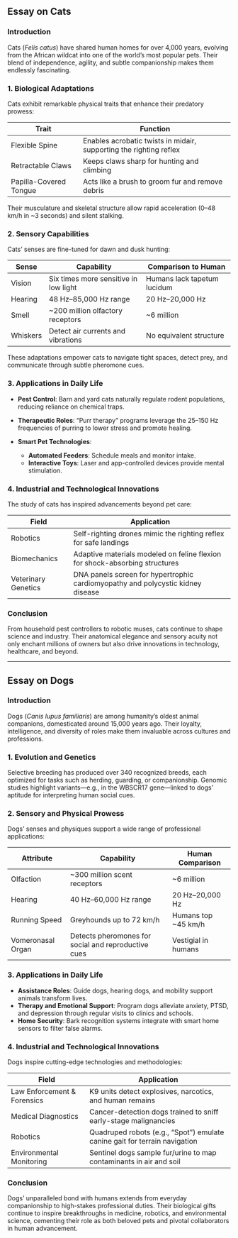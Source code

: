## Essay on Cats

### Introduction

Cats (*Felis catus*) have shared human homes for over 4,000 years, evolving from the African wildcat into one of the world’s most popular pets. Their blend of independence, agility, and subtle companionship makes them endlessly fascinating.

### 1. Biological Adaptations

Cats exhibit remarkable physical traits that enhance their predatory prowess:

| Trait                  | Function                                                           |
| ---------------------- | ------------------------------------------------------------------ |
| Flexible Spine         | Enables acrobatic twists in midair, supporting the righting reflex |
| Retractable Claws      | Keeps claws sharp for hunting and climbing                         |
| Papilla-Covered Tongue | Acts like a brush to groom fur and remove debris                   |

Their musculature and skeletal structure allow rapid acceleration (0–48 km/h in \~3 seconds) and silent stalking.

### 2. Sensory Capabilities

Cats’ senses are fine-tuned for dawn and dusk hunting:

| Sense    | Capability                            | Comparison to Human         |
| -------- | ------------------------------------- | --------------------------- |
| Vision   | Six times more sensitive in low light | Humans lack tapetum lucidum |
| Hearing  | 48 Hz–85,000 Hz range                 | 20 Hz–20,000 Hz             |
| Smell    | \~200 million olfactory receptors     | \~6 million                 |
| Whiskers | Detect air currents and vibrations    | No equivalent structure     |

These adaptations empower cats to navigate tight spaces, detect prey, and communicate through subtle pheromone cues.

### 3. Applications in Daily Life

* **Pest Control**: Barn and yard cats naturally regulate rodent populations, reducing reliance on chemical traps.
* **Therapeutic Roles**: “Purr therapy” programs leverage the 25–150 Hz frequencies of purring to lower stress and promote healing.
* **Smart Pet Technologies**:

  * **Automated Feeders**: Schedule meals and monitor intake.
  * **Interactive Toys**: Laser and app-controlled devices provide mental stimulation.

### 4. Industrial and Technological Innovations

The study of cats has inspired advancements beyond pet care:

| Field               | Application                                                                     |
| ------------------- | ------------------------------------------------------------------------------- |
| Robotics            | Self-righting drones mimic the righting reflex for safe landings                |
| Biomechanics        | Adaptive materials modeled on feline flexion for shock-absorbing structures     |
| Veterinary Genetics | DNA panels screen for hypertrophic cardiomyopathy and polycystic kidney disease |

### Conclusion

From household pest controllers to robotic muses, cats continue to shape science and industry. Their anatomical elegance and sensory acuity not only enchant millions of owners but also drive innovations in technology, healthcare, and beyond.

---

## Essay on Dogs

### Introduction

Dogs (*Canis lupus familiaris*) are among humanity’s oldest animal companions, domesticated around 15,000 years ago. Their loyalty, intelligence, and diversity of roles make them invaluable across cultures and professions.

### 1. Evolution and Genetics

Selective breeding has produced over 340 recognized breeds, each optimized for tasks such as herding, guarding, or companionship. Genomic studies highlight variants—e.g., in the WBSCR17 gene—linked to dogs’ aptitude for interpreting human social cues.

### 2. Sensory and Physical Prowess

Dogs’ senses and physiques support a wide range of professional applications:

| Attribute         | Capability                                          | Human Comparison     |
| ----------------- | --------------------------------------------------- | -------------------- |
| Olfaction         | \~300 million scent receptors                       | \~6 million          |
| Hearing           | 40 Hz–60,000 Hz range                               | 20 Hz–20,000 Hz      |
| Running Speed     | Greyhounds up to 72 km/h                            | Humans top \~45 km/h |
| Vomeronasal Organ | Detects pheromones for social and reproductive cues | Vestigial in humans  |

### 3. Applications in Daily Life

* **Assistance Roles**: Guide dogs, hearing dogs, and mobility support animals transform lives.
* **Therapy and Emotional Support**: Program dogs alleviate anxiety, PTSD, and depression through regular visits to clinics and schools.
* **Home Security**: Bark recognition systems integrate with smart home sensors to filter false alarms.

### 4. Industrial and Technological Innovations

Dogs inspire cutting-edge technologies and methodologies:

| Field                       | Application                                                                |
| --------------------------- | -------------------------------------------------------------------------- |
| Law Enforcement & Forensics | K9 units detect explosives, narcotics, and human remains                   |
| Medical Diagnostics         | Cancer-detection dogs trained to sniff early-stage malignancies            |
| Robotics                    | Quadruped robots (e.g., “Spot”) emulate canine gait for terrain navigation |
| Environmental Monitoring    | Sentinel dogs sample fur/urine to map contaminants in air and soil         |

### Conclusion

Dogs’ unparalleled bond with humans extends from everyday companionship to high-stakes professional duties. Their biological gifts continue to inspire breakthroughs in medicine, robotics, and environmental science, cementing their role as both beloved pets and pivotal collaborators in human advancement.
